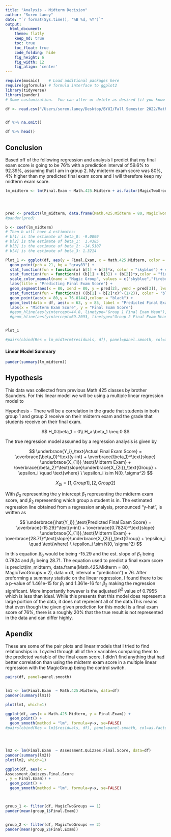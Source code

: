 ```yaml
---
title: "Analysis - Midterm Decision"
author: "Soren Laney"
date: "`r format(Sys.time(), '%B %d, %Y')`"
output:
  html_document:  
    theme: flatly
    keep_md: true
    toc: true
    toc_float: true
    code_folding: hide
    fig_height: 6
    fig_width: 12
    fig_align: 'center'
---
```



```r
require(mosaic)    # Load additional packages here 
require(ggformula) # formula interface to ggplot2
library(tidyverse)
library(pander)
# Some customization.  You can alter or delete as desired (if you know what you are doing).

```

```r
df <- read.csv("/Users/soren.laney/Desktop/BYUI/Fall Semester 2022/Math 425 Applied Linear Regression/Analysis/midterm decision/Math425PastGrades.csv", stringsAsFactors = TRUE)


df %>% na.omit()

df %>% head()
```

## Conclusion 


Based off of the following regression and analysis I predict that my final exam score is going to be 76% with a prediction interval of 59.6% to 92.39%, assuming that I am in group 2. My midterm exam score was 80%, 4% higher than my predicted final exam score and I will therefore keep my midterm exam score. 
```r

lm_midterm <- lm(Final.Exam ~ Math.425.Midterm + as.factor(MagicTwoGroups), data = df)




pred <- predict(lm_midterm, data.frame(Math.425.Midterm = 80, MagicTwoGroups = 2), data = df, interval = "prediction")
#pander(pred)

b <- coef(lm_midterm)
# Then b will have 4 estimates:
# b[1] is the estimate of beta_0: -9.0099
# b[2] is the estimate of beta_1:  1.4385
# b[3] is the estimate of beta_2: -14.5107
# b[4] is the estimate of beta_3: 1.3214

Plot_1 <- ggplot(df, aes(y = Final.Exam, x = Math.425.Midterm, color = factor(MagicTwoGroups))) +
  geom_point(pch = 21, bg = "gray83") +
  stat_function(fun = function(x) b[1] + b[2]*x, color = "skyblue") + #am==0 line
  stat_function(fun = function(x) (b[1] + b[3]) + (b[2])*x,color = "firebrick") + 
  scale_color_manual(name = "Magic Group", values = c("skyblue","firebrick")) +
  labs(title = "Predicting Final Exam Score") +
  geom_segment(aes(x = 80, xend = 80, y = pred[2], yend = pred[3]), lwd = 2, color = "firebrick", alpha = .0075) +
  stat_function(fun = function(x) ((b[1] + b[2]*x)^-(1/2)), color = 'black') +
  geom_point(aes(x = 80,y = 76.0144),colour = "black") +
  geom_text(data = df, aes(x = 63, y = 85, label = "Predicted Final Exam Score (Black)"))+
  labs(x = "Midterm Exam Score", y = "Final Exam Score")
  #geom_hline(aes(yintercept=44.8, linetype="Group 1 Final Exam Mean"), color="black")+ 
  #geom_hline(aes(yintercept=69.2093, linetype="Group 2 Final Exam Mean"), color="black")


Plot_1

#pairs(cbind(Res = lm_midterm$residuals, df), panel=panel.smooth, col=as.factor(df$MagicTwoGroups))


```

#### Linear Model Summary
```r
pander(summary(lm_midterm))
```



## Hypothesis 
This data was collected from previous Math 425 classes by brother Saunders. For this linear model we will be using a multiple linear regression model to 

Hypothesis - There will be a correlation in the grade that students in both group 1 and group 2 receive on their midterm exam and the grade that students receive on their final exam. 

$$ 
H_0:\beta_1 = 0\\
H_a:\beta_1 \neq 0 
$$


The true regression model assumed by a regression analysis is given by 

$$
  \underbrace{Y_i}_\text{Actual Final Exam Score} = \overbrace{\beta_0}^\text{y-int} + \overbrace{\beta_1}^\text{slope} \underbrace{X_{1i}}_\text{Midterm Exam} + \overbrace{\beta_2}^\text{slope}\underbrace{X_{2i}}_\text{Group}  + \epsilon_i \quad \text{where} \ \epsilon_i \sim N(0, \sigma^2)
$$

$$
{X_{2i}}  = [1, Group 1], [2, Group 2]
$$


With ${\beta_0}$ representing the y intercept ${\beta_1}$ representing the midterm exam score, and ${\beta_2}$ representing which group a student is in. The estimated regression line obtained from a regression analysis, pronounced “y-hat”, is written as

$$
  \underbrace{\hat{Y_i}}_\text{Predicted Final Exam Score} = \overbrace{-15.29}^\text{y-int} + \overbrace{0.7824}^\text{slope} \underbrace{X_{1i}}_\text{Midterm Exam} + \overbrace{28.71}^\text{slope}\underbrace{X_{2i}}_\text{Group} + \epsilon_i \quad \text{where} \ \epsilon_i \sim N(0, \sigma^2)
$$


In this equation ${\beta_0}$ would be being -15.29 and the est. slope of ${\beta_1}$ being 0.7824 and ${\beta_2}$ being 28.71. The equation used to predict a final exam score is predict(lm_midterm, data.frame(Math.425.Midterm = 80, MagicTwoGroups = 2), data = df, interval = "prediction")  = 76. After preforming a summary statistic on the linear regression, I found there to be a p-value of 1.461e-15 for ${\beta_1}$ and 1.361e-16 for ${\beta_2}$ making the regression significant. More importantly however is the adjusted $R^2$ value of 0.7955 which is less than ideal. While this presents that this model does represent a large portion of the data, it does not represent all of the data.This means that even though the given given prediction for this model is a final exam score of 76%, there is a roughly 20% that the true result is not represented in the data and can differ highly. 






## Apendix 

These are some of the pair plots and linear models that I tried to find relationships in. I cycled through all of the x variables comparing them to the predicted variable of the final exam score. I didn't find anything that had better correlation than using the midterm exam score in a multiple linear regression with the MagicGroup being the control switch. 


```r
pairs(df, panel=panel.smooth)


lm1 <- lm(Final.Exam  ~ Math.425.Midterm, data=df)
pander(summary(lm1)) 

plot(lm1, which=1)

ggplot(df, aes(x = Math.425.Midterm, y = Final.Exam)) +
  geom_point() +
  geom_smooth(method = "lm", formula=y~x, se=FALSE)
#pairs(cbind(Res = lm1$residuals, df), panel=panel.smooth, col=as.factor(df$))




lm2 <- lm(Final.Exam  ~ Assessment.Quizzes.Final.Score, data=df)
pander(summary(lm2))
plot(lm2, which=1)

ggplot(df, aes(x = 
Assessment.Quizzes.Final.Score
, y = Final.Exam)) +
  geom_point() +
  geom_smooth(method = "lm", formula=y~x, se=FALSE)




```









```r
group_1 <- filter(df, MagicTwoGroups == 1)
pander(mean(group_1$Final.Exam))


group_2 <- filter(df, MagicTwoGroups == 2)
pander(mean(group_2$Final.Exam))

```





